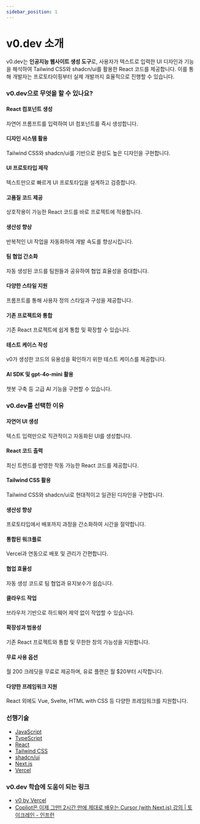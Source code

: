```yaml
---
sidebar_position: 1
---
```


# v0.dev 소개

v0.dev는 **인공지능 웹사이트 생성 도구**로, 사용자가 텍스트로 입력한 UI 디자인과 기능을 해석하여 Tailwind CSS와 shadcn/ui를 활용한 React 코드를 제공합니다. 이를 통해 개발자는 프로토타이핑부터 실제 개발까지 효율적으로 진행할 수 있습니다.

### v0.dev으로 무엇을 할 수 있나요?

#### React 컴포넌트 생성

자연어 프롬프트를 입력하여 UI 컴포넌트를 즉시 생성합니다.

#### 디자인 시스템 활용

Tailwind CSS와 shadcn/ui를 기반으로 완성도 높은 디자인을 구현합니다.

#### UI 프로토타입 제작

텍스트만으로 빠르게 UI 프로토타입을 설계하고 검증합니다.

#### 고품질 코드 제공

상호작용이 가능한 React 코드를 바로 프로젝트에 적용합니다.

#### 생산성 향상

반복적인 UI 작업을 자동화하여 개발 속도를 향상시킵니다.

#### 팀 협업 간소화

자동 생성된 코드를 팀원들과 공유하여 협업 효율성을 증대합니다.

#### 다양한 스타일 지원

프롬프트를 통해 사용자 정의 스타일과 구성을 제공합니다.

#### 기존 프로젝트와 통합

기존 React 프로젝트에 쉽게 통합 및 확장할 수 있습니다.

#### 테스트 케이스 작성

v0가 생성한 코드의 유용성을 확인하기 위한 테스트 케이스를 제공합니다.

#### AI SDK 및 gpt-4o-mini 활용

챗봇 구축 등 고급 AI 기능을 구현할 수 있습니다.

### v0.dev를 선택한 이유

#### 자연어 UI 생성

텍스트 입력만으로 직관적이고 자동화된 UI를 생성합니다.

#### React 코드 출력

최신 트렌드를 반영한 작동 가능한 React 코드를 제공합니다.

#### Tailwind CSS 활용

Tailwind CSS와 shadcn/ui로 현대적이고 일관된 디자인을 구현합니다.

#### 생산성 향상

프로토타입에서 배포까지 과정을 간소화하여 시간을 절약합니다.

#### 통합된 워크플로

Vercel과 연동으로 배포 및 관리가 간편합니다.

#### 협업 효율성

자동 생성 코드로 팀 협업과 유지보수가 쉽습니다.

#### 클라우드 작업

브라우저 기반으로 하드웨어 제약 없이 작업할 수 있습니다.

#### 확장성과 범용성

기존 React 프로젝트와 통합 및 무한한 창의 가능성을 지원합니다.

#### 무료 사용 옵션

월 200 크레딧을 무료로 제공하며, 유료 플랜은 월 $20부터 시작합니다.

#### 다양한 프레임워크 지원

React 외에도 Vue, Svelte, HTML with CSS 등 다양한 프레임워크를 지원합니다.

### 선행기술

- [JavaScript](../javascript/intro.mdx)
- [TypeScript](../typescript/intro.mdx)
- [React](../react/intro.mdx)
- [Tailwind CSS](../tailwindcss/intro.mdx)
- [shadcn/ui](../shadcn-ui/intro.mdx)
- [Next.js](../nextjs/intro.mdx)
- [Vercel](../vercel/intro.mdx)

### v0.dev 학습에 도움이 되는 링크

- [v0 by Vercel](https://v0.dev/)
- [Copliot은 이제 그만! 2시간 만에 제대로 배우는 Cursor (with Next.js) 강의 | 토이크레인 - 인프런](https://www.inflearn.com/course/ai-%ED%99%9C%EC%9A%A9%ED%95%9C-%EC%84%9C%EB%B9%84%EC%8A%A4-%EB%A7%8C%EB%93%A4%EA%B8%B0-next14)
